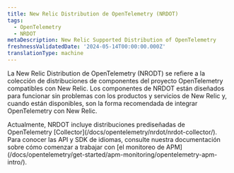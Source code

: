 ```yaml
---
title: New Relic Distribution de OpenTelemetry (NRDOT)
tags:
  - OpenTelemetry
  - NRDOT
metaDescription: New Relic Supported Distribution of OpenTelemetry
freshnessValidatedDate: '2024-05-14T00:00:00.000Z'
translationType: machine
---
```


La New Relic Distribution de OpenTelemetry (NRODT) se refiere a la colección de distribuciones de componentes del proyecto OpenTelemetry compatibles con New Relic. Los componentes de NRDOT están diseñados para funcionar sin problemas con los productos y servicios de New Relic y, cuando están disponibles, son la forma recomendada de integrar OpenTelemetry con New Relic.

<Callout variant="tip">
  Actualmente, NRDOT incluye distribuciones prediseñadas de OpenTelemetry [Collector](/docs/opentelemetry/nrdot/nrdot-collector/). Para conocer las API y SDK de idiomas, consulte nuestra documentación sobre cómo comenzar a trabajar con [el monitoreo de APM](/docs/opentelemetry/get-started/apm-monitoring/opentelemetry-apm-intro/).
</Callout>